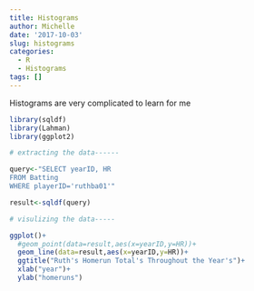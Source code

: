 ```yaml
---
title: Histograms
author: Michelle
date: '2017-10-03'
slug: histograms
categories:
  - R
  - Histograms
tags: []
---
```


Histograms are very complicated to learn for me

```r
library(sqldf)
library(Lahman)
library(ggplot2)
```

```r
# extracting the data------

query<-"SELECT yearID, HR
FROM Batting
WHERE playerID='ruthba01'"

result<-sqldf(query)

# visulizing the data-----

ggplot()+
  #geom_point(data=result,aes(x=yearID,y=HR))+
  geom_line(data=result,aes(x=yearID,y=HR))+
  ggtitle("Ruth's Homerun Total's Throughout the Year's")+
  xlab("year")+
  ylab("homeruns")
  
```


